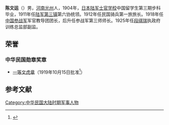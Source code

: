 
'''陈文运'''（{{bd|1880年||？|}}）男，[[河南|河南]][[光州|光州]]人，1904年，[[日本陆军士官学校|日本陆军士官学校]]中国留学生第三期步科毕业，1911年任[[陆军第三镇|陆军第三镇]]第六协统领。1912年任民国骑兵第一旅旅长。1918年任[[中国参战军|中国参战军]]军官教导团团长，后升任参战军第三师师长。1925年任[[段祺瑞|段祺瑞]]执政府训练总监部副监。

==荣誉==
===中华民国勋章奖章===
* [[文虎勋章|一等文虎章]]（1919年10月15日批准<ref>{{cite journal |title=大總統令 |url=https://twinfo.ncl.edu.tw/tiqry/hypage.cgi?HYPAGE=search/show_pdfpage.hpg&type=g&jid=00227485&vol=08101600&cd=gd0077&page=00000387.pdf |journal=政府公報 |publisher=印鑄局 |volume=第1326號 |date=1919-10-16 |page=387页 |access-date=2021-11-16 |archive-date= |archive-url= |dead-url=no }}</ref>）

==参考文献==
{{Reflist}}

{{军事人物小作品}}

[[Category:中华民国大陆时期军事人物|Category:中华民国大陆时期军事人物]]